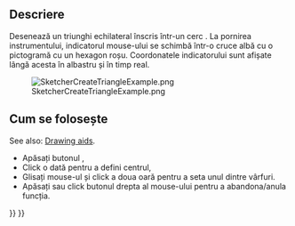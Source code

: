 <languages/>

{{Docnav
|[[Sketcher_CreateOblong|Rounded Rectangle]]
|[[Sketcher_CreateSquare|Square]]
|[[Sketcher_Workbench|Sketcher]]
|IconL=Sketcher_CreateOblong.svg
|IconR=Sketcher_CreateSquare.svg
|IconC=Workbench_Sketcher.svg
}}

<div class="mw-translate-fuzzy">
{{GuiCommand/ro|Name=Sketcher CreateTriangle|Name/ro=Sketcher CreateTriangle|Workbenches=[[Sketcher Workbench/ro|Sketcher]]|MenuLocation=Sketch → Sketcher geometries → Create equilateral triangle|Shortcut=|SeeAlso=}}
</div>

<span id="Description"></span>
==Descriere==

<div class="mw-translate-fuzzy">
Desenează un triunghi echilateral înscris într-un cerc .
La pornirea instrumentului, indicatorul mouse-ului se schimbă într-o cruce albă cu o pictogramă cu un hexagon roșu.
Coordonatele indicatorului sunt afișate lângă acesta în albastru și în timp real.
</div>

[[Image:SketcherCreateTriangleExample.png‎]]

<span id="Usage"></span>
<div class="mw-translate-fuzzy">
== Cum se folosește ==
</div>

See also: [[Sketcher_Workbench#Drawing_aids|Drawing aids]].

<div class="mw-translate-fuzzy">
* Apăsați butonul {{KEY|[[File:Sketcher CreateTriangle.png|16px]] Create equilateral triangle}},
* Click o dată pentru a defini centrul,
* Glisați mouse-ul și click a doua oară pentru a seta unul dintre vârfuri.
* Apăsați {{KEY|Esc}} sau click butonul drepta al mouse-ului pentru a abandona/anula funcția.
</div>


{{Docnav
|[[Sketcher_CreateOblong|Rounded Rectangle]]
|[[Sketcher_CreateSquare|Square]]
|[[Sketcher_Workbench|Sketcher]]
|IconL=Sketcher_CreateOblong.svg
|IconR=Sketcher_CreateSquare.svg
|IconC=Workbench_Sketcher.svg
}}

{{Sketcher_Tools_navi{{#translation:}}}}
{{Userdocnavi{{#translation:}}}}